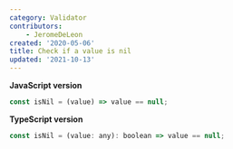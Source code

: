 ```yaml
---
category: Validator
contributors:
    - JeromeDeLeon
created: '2020-05-06'
title: Check if a value is nil
updated: '2021-10-13'
---
```


**JavaScript version**

```js
const isNil = (value) => value == null;
```

**TypeScript version**

```js
const isNil = (value: any): boolean => value == null;
```
